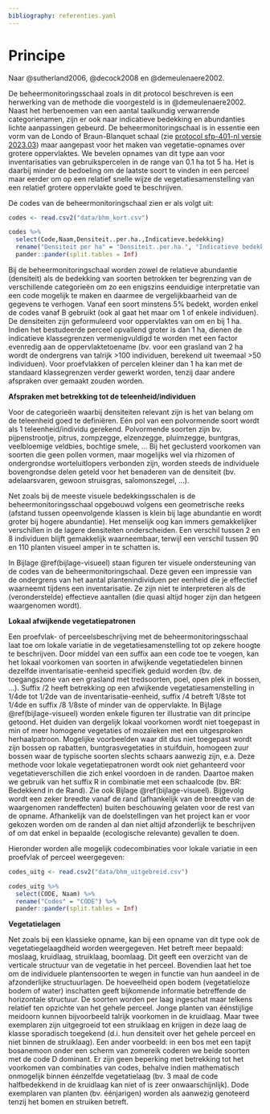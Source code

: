 ```yaml
---
bibliography: referenties.yaml
---
```


# Principe

```{=html}
<!--
Korte omschrijving van de principes waarop het protocol gebaseerd is.
Bijvoorbeeld het principe achter het nemen van mengmonsters, principe achter visueel inschatten van de bedekking van een plant, ...
-->
```
Naar @sutherland2006, @decock2008 en @demeulenaere2002.

De beheermonitoringsschaal zoals in dit protocol beschreven is een herwerking van de methode die voorgesteld is in @demeulenaere2002.
Naast het herbenoemen van een aantal taalkundig verwarrende categorienamen, zijn er ook naar indicatieve bedekking en abundanties lichte aanpassingen gebeurd.
De beheermonitoringschaal is in essentie een vorm van de Londo of Braun-Blanquet schaal (zie [protocol sfp-401-nl versie 2023.03](../2023.03/index.html)) maar aangepast voor het maken van vegetatie-opnames over grotere oppervlaktes.
We bevelen opnames van dit type aan voor inventarisaties van gebruikspercelen in de range van 0.1 ha tot 5 ha.
Het is daarbij minder de bedoeling om de laatste soort te vinden in een perceel maar eerder om op een relatief snelle wijze de vegetatiesamenstelling van een relatief grotere oppervlakte goed te beschrijven.

De codes van de beheermonitoringschaal zien er als volgt uit:

```r
codes <- read.csv2("data/bhm_kort.csv")
```

```r
codes %>%
  select(Code,Naam,Densiteit..per.ha.,Indicatieve.bedekking) 
  rename("Densiteit per ha" = "Densiteit..per.ha.", "Indicatieve bedekking" = "Indicatieve.bedekking") %>%
  pander::pander(split.tables = Inf)
```

Bij de beheermonitoringschaal worden zowel de relatieve abundantie (densiteit) als de bedekking van soorten betrokken ter begrenzing van de verschillende categorieën om zo een enigszins eenduidige interpretatie van een code mogelijk te maken en daarmee de vergelijkbaarheid van de gegevens te verhogen.
Vanaf een soort minstens 5% bedekt, worden enkel de codes vanaf B gebruikt (ook al gaat het maar om 1 of enkele individuen).
De densiteiten zijn geformuleerd voor oppervlaktes van om en bij 1 ha.
Indien het bestudeerde perceel opvallend groter is dan 1 ha, dienen de indicatieve klassegrenzen vermenigvuldigd te worden met een factor evenredig aan de oppervlaktetoename (bv. voor een grasland van 2 ha wordt de ondergrens van talrijk \>100 individuen, berekend uit tweemaal \>50 individuen).
Voor proefvlakken of percelen kleiner dan 1 ha kan met de standaard klassegrenzen verder gewerkt worden, tenzij daar andere afspraken over gemaakt zouden worden.

**Afspraken met betrekking tot de teleenheid/individuen**

Voor de categorieën waarbij densiteiten relevant zijn is het van belang om de teleenheid goed te definiëren.
Eén pol van een polvormende soort wordt als 1 teleenheid/individu gerekend.
Polvormende soorten zijn bv.
pijpenstrootje, pitrus, zompzegge, elzenzegge, pluimzegge, buntgras, veelbloemige veldbies, bochtige smele, ...
Bij het geclusterd voorkomen van soorten die geen pollen vormen, maar mogelijks wel via rhizomen of ondergrondse worteluitlopers verbonden zijn, worden steeds de individuele bovengrondse delen geteld voor het benaderen van de densiteit (bv. adelaarsvaren, gewoon struisgras, salomonszegel, ...).

Net zoals bij de meeste visuele bedekkingsschalen is de beheermonitoringsschaal opgebouwd volgens een geometrische reeks (afstand tussen opeenvolgende klassen is klein bij lage abundantie en wordt groter bij hogere abundantie).
Het menselijk oog kan immers gemakkelijker verschillen in de lagere densiteiten onderscheiden.
Een verschil tussen 2 en 8 individuen blijft gemakkelijk waarneembaar, terwijl een verschil tussen 90 en 110 planten visueel amper in te schatten is.

In Bijlage \@ref(bijlage-visueel) staan figuren ter visuele ondersteuning van de codes van de beheermonitoringschaal.
Deze geven een impressie van de ondergrens van het aantal plantenindividuen per eenheid die je effectief waarneemt tijdens een inventarisatie.
Ze zijn niet te interpreteren als de (veronderstelde) effectieve aantallen (die quasi altijd hoger zijn dan hetgeen waargenomen wordt).

**Lokaal afwijkende vegetatiepatronen**

Een proefvlak- of perceelsbeschrijving met de beheermonitoringsschaal laat toe om lokale variatie in de vegetatiesamenstelling tot op zekere hoogte te beschrijven.
Door middel van een suffix aan een code toe te voegen, kan het lokaal voorkomen van soorten in afwijkende vegetatiedelen binnen dezelfde inventarisatie-eenheid specifiek geduid worden (bv. de toegangszone van een grasland met tredsoorten, poel, open plek in bossen, ...).
Suffix /2 heeft betrekking op een afwijkende vegetatiesamenstelling in 1/4de tot 1/2de van de inventarisatie-eenheid, suffix /4 betreft 1/8ste tot 1/4de en suffix /8 1/8ste of minder van de oppervlakte.
In Bijlage \@ref(bijlage-visueel) worden enkele figuren ter illustratie van dit principe getoond.
Het duiden van dergelijk lokaal voorkomen wordt niet toegepast in min of meer homogene vegetaties of mozaïeken met een uitgesproken herhaalpatroon.
Mogelijke voorbeelden waar dit dus niet toegepast wordt zijn bossen op rabatten, buntgrasvegetaties in stuifduin, homogeen zuur bossen waar de typische soorten slechts schaars aanwezig zijn, e.a.
Deze methode voor lokale vegetatiepatronen wordt ook niet gehanteerd voor vegetatieverschillen die zich enkel voordoen in de randen.
Daartoe maken we gebruik van het suffix R in combinatie met een schaalcode (bv. BR: Bedekkend in de Rand).
Zie ook Bijlage \@ref(bijlage-visueel).
Bijgevolg wordt een zeker breedte vanaf de rand (afhankelijk van de breedte van de waargenomen randeffecten) buiten beschouwing gelaten voor de rest van de opname.
Afhankelijk van de doelstellingen van het project kan er voor gekozen worden om de randen al dan niet altijd afzonderlijk te beschrijven of om dat enkel in bepaalde (ecologische relevante) gevallen te doen.

Hieronder worden alle mogelijk codecombinaties voor lokale variatie in een proefvlak of perceel weergegeven:

```r
codes_uitg <- read.csv2("data/bhm_uitgebreid.csv")
```

```r
codes_uitg %>%
  select(CODE, Naam) %>%
  rename("Codes" = "CODE") %>%
  pander::pander(split.tables = Inf)
```

**Vegetatielagen**

Net zoals bij een klassieke opname, kan bij een opname van dit type ook de vegetatiegelaagdheid worden weergegeven.
Het betreft meer bepaald: moslaag, kruidlaag, struiklaag, boomlaag.
Dit geeft een overzicht van de verticale structuur van de vegetatie in het perceel.
Bovendien laat het toe om de individuele plantensoorten te wegen in functie van hun aandeel in de afzonderlijke structuurlagen.
De hoeveelheid open bodem (vegetatieloze bodem of water) inschatten geeft bijkomende informatie betreffende de horizontale structuur.
De soorten worden per laag ingeschat maar telkens relatief ten opzichte van het gehele perceel.
Jonge planten van éénstijlige meidoorn kunnen bijvoorbeeld talrijk voorkomen in de kruidlaag.
Maar twee exemplaren zijn uitgegroeid tot een struiklaag en krijgen in deze laag de klasse sporadisch toegekend (d.i. hun densiteit over het gehele perceel en niet binnen de struiklaag).
Een ander voorbeeld: in een bos met een tapijt bosanemoon onder een scherm van zomereik coderen we beide soorten met de code D dominant.
Er zijn geen beperking met betrekking tot het voorkomen van combinaties van codes, behalve indien mathematisch onmogelijk binnen éénzelfde vegetatielaag (bv. 3 maal de code halfbedekkend in de kruidlaag kan niet of is zeer onwaarschijnlijk).
Dode exemplaren van planten (bv. éénjarigen) worden als aanwezig genoteerd tenzij het bomen en struiken betreft.
